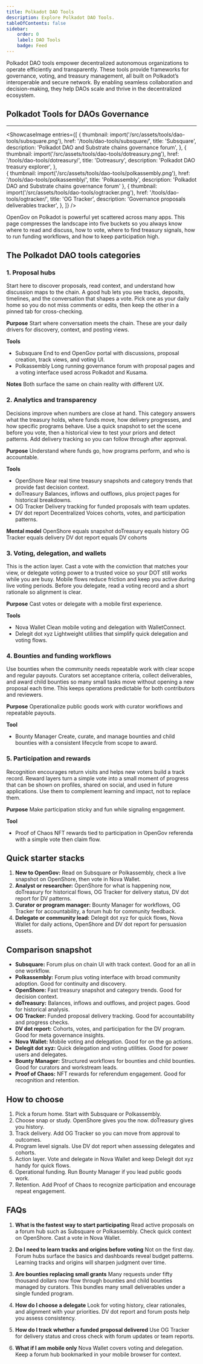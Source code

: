 ```yaml
---
title: Polkadot DAO Tools
description: Explore Polkadot DAO Tools.
tableOfContents: false
sidebar: 
    order: 0
    label: DAO Tools
    badge: Feed
---
```



Polkadot DAO tools empower decentralized autonomous organizations to operate efficiently and transparently. These tools provide frameworks for governance, voting, and treasury management, all built on Polkadot’s interoperable and secure network. By enabling seamless collaboration and decision-making, they help DAOs scale and thrive in the decentralized ecosystem.

## Polkadot Tools for DAOs Governance
----------------
<ShowcaseImage
  entries={[
        {
      thumbnail: import('/src/assets/tools/dao-tools/subsquare.png'),
      href: '/tools/dao-tools/subsquare/',
      title: 'Subsquare',
      description: 'Polkadot DAO and Substrate chains governance forum',
    },
                     {
      thumbnail: import('/src/assets/tools/dao-tools/dotreasury.png'),
      href: '/tools/dao-tools/dotreasury/',
      title: 'Dotreasury',
      description: 'Polkadot DAO treasury explorer',
      },  
    {
      thumbnail: import('/src/assets/tools/dao-tools/polkassembly.png'),
      href: '/tools/dao-tools/polkassembly/',
      title: 'Polkassembly',
      description: 'Polkadot DAO and Substrate chains governance forum'
      },
              {
      thumbnail: import('/src/assets/tools/dao-tools/ogtracker.png'),
      href: '/tools/dao-tools/ogtracker/',
      title: 'OG Tracker',
      description: 'Governance proposals deliverables tracker',
    },
  ]}
/>


OpenGov on Polkadot is powerful yet scattered across many apps. This page compresses the landscape into five buckets so you always know where to read and discuss, how to vote, where to find treasury signals, how to run funding workflows, and how to keep participation high.

## The Polkadot DAO tools categories

### 1. Proposal hubs
Start here to discover proposals, read context, and understand how discussion maps to the chain. A good hub lets you see tracks, deposits, timelines, and the conversation that shapes a vote. Pick one as your daily home so you do not miss comments or edits, then keep the other in a pinned tab for cross-checking.

**Purpose**
Start where conversation meets the chain. These are your daily drivers for discovery, context, and posting views.

**Tools**

* Subsquare
  End to end OpenGov portal with discussions, proposal creation, track views, and voting UI.
* Polkassembly
  Long running governance forum with proposal pages and a voting interface used across Polkadot and Kusama.

**Notes**
Both surface the same on chain reality with different UX.

### 2. Analytics and transparency
Decisions improve when numbers are close at hand. This category answers what the treasury holds, where funds move, how delivery progresses, and how specific programs behave. Use a quick snapshot to set the scene before you vote, then a historical view to test your priors and detect patterns. Add delivery tracking so you can follow through after approval.

**Purpose**
Understand where funds go, how programs perform, and who is accountable.

**Tools**

* OpenShore
  Near real time treasury snapshots and category trends that provide fast decision context.
* doTreasury
  Balances, inflows and outflows, plus project pages for historical breakdowns.
* OG Tracker
  Delivery tracking for funded proposals with team updates.
* DV dot report
  Decentralized Voices cohorts, votes, and participation patterns.

**Mental model**
OpenShore equals snapshot
doTreasury equals history
OG Tracker equals delivery
DV dot report equals DV cohorts

### 3. Voting, delegation, and wallets
This is the action layer. Cast a vote with the conviction that matches your view, or delegate voting power to a trusted voice so your DOT still works while you are busy. Mobile flows reduce friction and keep you active during live voting periods. Before you delegate, read a voting record and a short rationale so alignment is clear.

**Purpose**
Cast votes or delegate with a mobile first experience.

**Tools**
* Nova Wallet
  Clean mobile voting and delegation with WalletConnect.
* Delegit dot xyz
  Lightweight utilities that simplify quick delegation and voting flows.

### 4. Bounties and funding workflows
Use bounties when the community needs repeatable work with clear scope and regular payouts. Curators set acceptance criteria, collect deliverables, and award child bounties so many small tasks move without opening a new proposal each time. This keeps operations predictable for both contributors and reviewers.

**Purpose**
Operationalize public goods work with curator workflows and repeatable payouts.

**Tool**

* Bounty Manager
  Create, curate, and manage bounties and child bounties with a consistent lifecycle from scope to award.

### 5. Participation and rewards
Recognition encourages return visits and helps new voters build a track record. Reward layers turn a simple vote into a small moment of progress that can be shown on profiles, shared on social, and used in future applications. Use them to complement learning and impact, not to replace them.

**Purpose**
Make participation sticky and fun while signaling engagement.

**Tool**

* Proof of Chaos
  NFT rewards tied to participation in OpenGov referenda with a simple vote then claim flow.

## Quick starter stacks
1. **New to OpenGov:** Read on Subsquare or Polkassembly, check a live snapshot on OpenShore, then vote in Nova Wallet.
2. **Analyst or researcher:** OpenShore for what is happening now, doTreasury for historical flows, OG Tracker for delivery status, DV dot report for DV patterns.
3. **Curator or program manager:** Bounty Manager for workflows, OG Tracker for accountability, a forum hub for community feedback.
4. **Delegate or community lead:** Delegit dot xyz for quick flows, Nova Wallet for daily actions, OpenShore and DV dot report for persuasion assets.

## Comparison snapshot
- **Subsquare:** Forum plus on chain UI with track context. Good for an all in one workflow.
- **Polkassembly:** Forum plus voting interface with broad community adoption. Good for continuity and discovery.
- **OpenShore:** Fast treasury snapshot and category trends. Good for decision context.
- **doTreasury:** Balances, inflows and outflows, and project pages. Good for historical analysis.
- **OG Tracker:** Funded proposal delivery tracking. Good for accountability and progress checks.
- **DV dot report:** Cohorts, votes, and participation for the DV program. Good for meta governance insights.
- **Nova Wallet:** Mobile voting and delegation. Good for on the go actions.
- **Delegit dot xyz:** Quick delegation and voting utilities. Good for power users and delegates.
- **Bounty Manager:** Structured workflows for bounties and child bounties. Good for curators and workstream leads.
- **Proof of Chaos:** NFT rewards for referendum engagement. Good for recognition and retention.

## How to choose
1. Pick a forum home. Start with Subsquare or Polkassembly.
2. Choose snap or study. OpenShore gives you the now. doTreasury gives you history.
3. Track delivery. Add OG Tracker so you can move from approval to outcomes.
4. Program level signals. Use DV dot report when assessing delegates and cohorts.
5. Action layer. Vote and delegate in Nova Wallet and keep Delegit dot xyz handy for quick flows.
6. Operational funding. Run Bounty Manager if you lead public goods work.
7. Retention. Add Proof of Chaos to recognize participation and encourage repeat engagement.


## FAQs
1. **What is the fastest way to start participating**
Read active proposals on a forum hub such as Subsquare or Polkassembly. Check quick context on OpenShore. Cast a vote in Nova Wallet.

2. **Do I need to learn tracks and origins before voting**
Not on the first day. Forum hubs surface the basics and dashboards reveal budget patterns. Learning tracks and origins will sharpen judgment over time.

3. **Are bounties replacing small grants**
Many requests under fifty thousand dollars now flow through bounties and child bounties managed by curators. This bundles many small deliverables under a single funded program.

4. **How do I choose a delegate**
Look for voting history, clear rationales, and alignment with your priorities. DV dot report and forum posts help you assess consistency.

5. **How do I track whether a funded proposal delivered**
Use OG Tracker for delivery status and cross check with forum updates or team reports.

6. **What if I am mobile only**
Nova Wallet covers voting and delegation. Keep a forum hub bookmarked in your mobile browser for context.
 